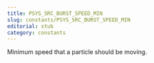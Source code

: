 ```yaml
---
title: PSYS_SRC_BURST_SPEED_MIN
slug: constants/PSYS_SRC_BURST_SPEED_MIN
editorial: stub
category: constants
---
```


<LSLConstant
	name="PSYS_SRC_BURST_SPEED_MIN"
	type="integer"
	value="17"
/>

Minimum speed that a particle should be moving.
